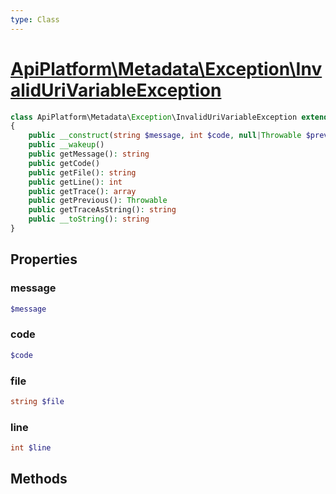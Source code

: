 ```yaml
---
type: Class
---
```


# [ApiPlatform\Metadata\Exception\InvalidUriVariableException](/docs/vmain/reference/Metadata/Exception/InvalidUriVariableException)



```php
class ApiPlatform\Metadata\Exception\InvalidUriVariableException extends `<a href="/docs/vmain/reference/Exception/InvalidUriVariableException">ApiPlatform\Exception\InvalidUriVariableException</a>` implements `<a href="/docs/vmain/reference/Exception/ExceptionInterface">ApiPlatform\Exception\ExceptionInterface</a>`, Throwable, Stringable
{
    public __construct(string $message, int $code, null|Throwable $previous)
    public __wakeup()
    public getMessage(): string
    public getCode()
    public getFile(): string
    public getLine(): int
    public getTrace(): array
    public getPrevious(): Throwable
    public getTraceAsString(): string
    public __toString(): string
}
```
## Properties
### message

```php
$message
```



### code

```php
$code
```



### file

```php
string $file
```



### line

```php
int $line
```



## Methods
